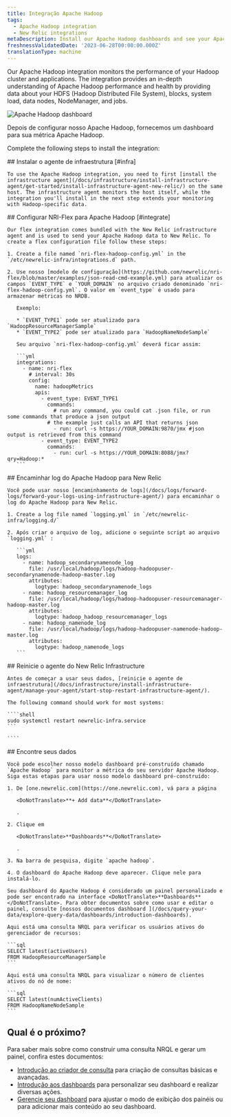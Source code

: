 ```yaml
---
title: Integração Apache Hadoop
tags:
  - Apache Hadoop integration
  - New Relic integrations
metaDescription: Install our Apache Hadoop dashboards and see your Apache Hadoop  data in New Relic.
freshnessValidatedDate: '2023-06-28T00:00:00.000Z'
translationType: machine
---
```



Our Apache Hadoop integration monitors the performance of your Hadoop cluster and applications. The integration provides an in-depth understanding of Apache Hadoop performance and health by providing data about your HDFS (Hadoop Distributed File System), blocks, system load, data nodes, NodeManager, and jobs.

<img
  title="Apache Hadoop dashboard"
  alt="Apache Hadoop dashboard"
  src={infrastructureApacheHadoopDashboard}
/>

<figcaption>
  Depois de configurar nosso Apache Hadoop, fornecemos um dashboard para sua métrica Apache Hadoop.
</figcaption>

Complete the following steps to install the integration:

<Steps>
  <Step>
    ## Instalar o agente de infraestrutura [#infra]

    To use the Apache Hadoop integration, you need to first [install the infrastructure agent](/docs/infrastructure/install-infrastructure-agent/get-started/install-infrastructure-agent-new-relic/) on the same host. The infrastructure agent monitors the host itself, while the integration you'll install in the next step extends your monitoring with Hadoop-specific data.  

  </Step>

  <Step>
    ## Configurar NRI-Flex para Apache Hadoop [#integrate]

    Our flex integration comes bundled with the New Relic infrastructure agent and is used to send your Apache Hadoop data to New Relic. To create a flex configuration file follow these steps:

    1. Create a file named `nri-flex-hadoop-config.yml` in the `/etc/newrelic-infra/integrations.d` path.

    2. Use nosso [modelo de configuração](https://github.com/newrelic/nri-flex/blob/master/examples/json-read-cmd-example.yml) para atualizar os campos `EVENT_TYPE` e `YOUR_DOMAIN` no arquivo criado denominado `nri-flex-hadoop-config.yml`. O valor em `event_type` é usado para armazenar métricas no NRDB.

       Exemplo:

       * `EVENT_TYPE1` pode ser atualizado para `HadoopResourceManagerSample`
       * `EVENT_TYPE2` pode ser atualizado para `HadoopNameNodeSample`

       Seu arquivo `nri-flex-hadoop-config.yml` deverá ficar assim:

       ```yml
       integrations:
         - name: nri-flex
           # interval: 30s
           config:
             name: hadoopMetrics
             apis:
               - event_type: EVENT_TYPE1
                 commands: 
                   # run any command, you could cat .json file, or run some commands that produce a json output
                 # the example just calls an API that returns json
                   - run: curl -s https://YOUR_DOMAIN:9870/jmx #json output is retrieved from this command
               - event_type: EVENT_TYPE2
                 commands: 
                   - run: curl -s https://YOUR_DOMAIN:8088/jmx?qry=Hadoop:*
       ```
  </Step>

  <Step>
    ## Encaminhar log do Apache Hadoop para New Relic

    Você pode usar nosso [encaminhamento de logs](/docs/logs/forward-logs/forward-your-logs-using-infrastructure-agent/) para encaminhar o log do Apache Hadoop para New Relic.

    1. Create a log file named `logging.yml` in `/etc/newrelic-infra/logging.d/`

    2. Após criar o arquivo de log, adicione o seguinte script ao arquivo `logging.yml` :

       ```yml
       logs:
         - name: hadoop_secondarynamenode_log
           file: /usr/local/hadoop/logs/hadoop-hadoopuser-secondarynamenode-hadoop-master.log
           attributes:
             logtype: hadoop_secondarynamenode_logs
         - name: hadoop_resourcemanager_log
           file: /usr/local/hadoop/logs/hadoop-hadoopuser-resourcemanager-hadoop-master.log
           attributes:
             logtype: hadoop_hadoop_resourcemanager_logs
         - name: hadoop_namenode_log
           file: /usr/local/hadoop/logs/hadoop-hadoopuser-namenode-hadoop-master.log
           attributes:
             logtype: hadoop_namenode_logs
       ```
  </Step>

  <Step>
    ## Reinicie o agente do New Relic Infrastructure

    Antes de começar a usar seus dados, [reinicie o agente de infraestrutura](/docs/infrastructure/install-infrastructure-agent/manage-your-agent/start-stop-restart-infrastructure-agent/).

    The following command should work for most systems:

    ````shell
    sudo systemctl restart newrelic-infra.service
    ```                

    ````
  </Step>

  <Step>
    ## Encontre seus dados

    Você pode escolher nosso modelo dashboard pré-construído chamado `Apache Hadoop` para monitor a métrica do seu servidor Apache Hadoop. Siga estas etapas para usar nosso modelo dashboard pré-construído:

    1. De [one.newrelic.com](https://one.newrelic.com), vá para a página

       <DoNotTranslate>**+ Add data**</DoNotTranslate>

       .

    2. Clique em

       <DoNotTranslate>**Dashboards**</DoNotTranslate>

       .

    3. Na barra de pesquisa, digite `apache hadoop`.

    4. O dashboard do Apache Hadoop deve aparecer. Clique nele para instalá-lo.

    Seu dashboard do Apache Hadoop é considerado um painel personalizado e pode ser encontrado na interface <DoNotTranslate>**Dashboards**</DoNotTranslate>. Para obter documentos sobre como usar e editar o painel, consulte [nossos documentos dashboard ](/docs/query-your-data/explore-query-data/dashboards/introduction-dashboards).

    Aqui está uma consulta NRQL para verificar os usuários ativos do gerenciador de recursos:

    ```sql
    SELECT latest(activeUsers) 
    FROM HadoopResourceManagerSample
    ```

    Aqui está uma consulta NRQL para visualizar o número de clientes ativos do nó de nome:

    ```sql
    SELECT latest(numActiveClients) 
    FROM HadoopNameNodeSample
    ```
  </Step>
</Steps>

## Qual é o próximo?

Para saber mais sobre como construir uma consulta NRQL e gerar um painel, confira estes documentos:

* [Introdução ao criador de consulta](/docs/query-your-data/explore-query-data/query-builder/introduction-query-builder) para criação de consultas básicas e avançadas.
* [Introdução aos dashboards](/docs/query-your-data/explore-query-data/dashboards/introduction-dashboards) para personalizar seu dashboard e realizar diversas ações.
* [Gerencie seu dashboard](/docs/query-your-data/explore-query-data/dashboards/manage-your-dashboard) para ajustar o modo de exibição dos painéis ou para adicionar mais conteúdo ao seu dashboard.